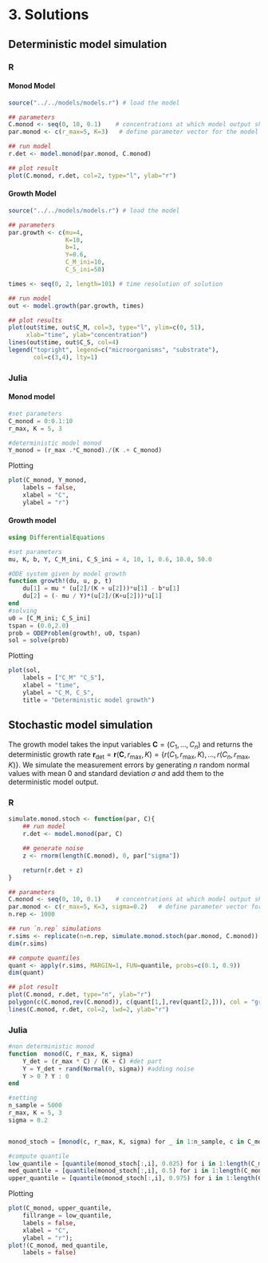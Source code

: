 # 3. Solutions

## Deterministic model simulation {.tabset}

### R
#### Monod Model
```r
source("../../models/models.r") # load the model

## parameters
C.monod <- seq(0, 10, 0.1)    # concentrations at which model output should be calculated
par.monod <- c(r_max=5, K=3)   # define parameter vector for the model "Monod"

## run model
r.det <- model.monod(par.monod, C.monod)

## plot result
plot(C.monod, r.det, col=2, type="l", ylab="r")
```

#### Growth Model
```r
source("../../models/models.r") # load the model

## parameters
par.growth <- c(mu=4,
                K=10,
                b=1,
                Y=0.6,
                C_M_ini=10,
                C_S_ini=50)

times <- seq(0, 2, length=101) # time resolution of solution

## run model
out <- model.growth(par.growth, times)

## plot results
plot(out$time, out$C_M, col=3, type="l", ylim=c(0, 51),
     xlab="time", ylab="concentration")
lines(out$time, out$C_S, col=4)
legend("topright", legend=c("microorganisms", "substrate"),
       col=c(3,4), lty=1)
```

### Julia
#### Monod model
```julia
#set parameters
C_monod = 0:0.1:10
r_max, K = 5, 3

#deterministic model monod
Y_monod = (r_max .*C_monod)./(K .+ C_monod)
```
Plotting
```julia
plot(C_monod, Y_monod,
    labels = false,
    xlabel = "C",
    ylabel = "r")
```



#### Growth model
```julia
using DifferentialEquations

#set parameters
mu, K, b, Y, C_M_ini, C_S_ini = 4, 10, 1, 0.6, 10.0, 50.0

#ODE system given by model growth
function growth!(du, u, p, t)
    du[1] = mu * (u[2]/(K + u[2]))*u[1] - b*u[1]
    du[2] = (- mu / Y)*(u[2]/(K+u[2]))*u[1]  
end
#solving
u0 = [C_M_ini; C_S_ini]
tspan = (0.0,2.0)
prob = ODEProblem(growth!, u0, tspan)
sol = solve(prob)
```
Plotting
```julia
plot(sol,
    labels = ["C_M" "C_S"],
    xlabel = "time",
    ylabel = "C_M, C_S",
    title = "Deterministic model growth")

```




## Stochastic model simulation  {.tabset}

The growth model takes the input variables  $\mathbf{C} =
(C_1,...,C_{n})$ and returns the deterministic growth rate $\mathbf{r}_{\mathrm{det}} = \mathbf{r}(\mathbf{C},r_{\mathrm{max}},K) = \{r(C_1,r_{\mathrm{max}},K),\dots,r(C_n,r_{\mathrm{max}},K)\}$.
We simulate the measurement errors by generating $n$ random
normal values with mean $0$ and standard deviation $\sigma$ and add
them to the deterministic model output.

### R
```r
simulate.monod.stoch <- function(par, C){
    ## run model
    r.det <- model.monod(par, C)

    ## generate noise
    z <- rnorm(length(C.monod), 0, par["sigma"])

    return(r.det + z)
}

## parameters
C.monod <- seq(0, 10, 0.1)    # concentrations at which model output should be calculated
par.monod <- c(r_max=5, K=3, sigma=0.2)   # define parameter vector for the model "Monod"
n.rep <- 1000

## run `n.rep` simulations
r.sims <- replicate(n=n.rep, simulate.monod.stoch(par.monod, C.monod))
dim(r.sims)

## compute quantiles
quant <- apply(r.sims, MARGIN=1, FUN=quantile, probs=c(0.1, 0.9))
dim(quant)

## plot result
plot(C.monod, r.det, type="n", ylab="r")
polygon(c(C.monod,rev(C.monod)), c(quant[1,],rev(quant[2,])), col = "grey85")
lines(C.monod, r.det, col=2, lwd=2, ylab="r")
```

### Julia
```julia
#non deterministic monod
function  monod(C, r_max, K, sigma)
    Y_det = (r_max * C) / (K + C) #det part
    Y = Y_det + rand(Normal(0, sigma)) #adding noise
    Y > 0 ? Y : 0
end

#setting
n_sample = 5000
r_max, K = 5, 3
sigma = 0.2


monod_stoch = [monod(c, r_max, K, sigma) for _ in 1:n_sample, c in C_monod]

#compute quantile
low_quantile = [quantile(monod_stoch[:,i], 0.025) for i in 1:length(C_monod)]
med_quantile = [quantile(monod_stoch[:,i], 0.5) for i in 1:length(C_monod)]
upper_quantile = [quantile(monod_stoch[:,i], 0.975) for i in 1:length(C_monod)]
```
Plotting
```julia
plot(C_monod, upper_quantile, 
    fillrange = low_quantile,
    labels = false,
    xlabel = "C",
    ylabel = "r");
plot!(C_monod, med_quantile,
    labels = false)
```
